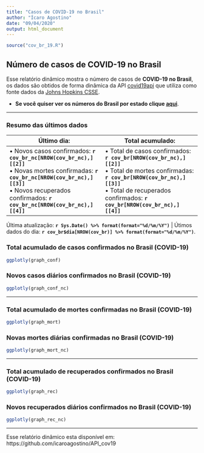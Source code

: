 ```yaml
---
title: "Casos de COVID-19 no Brasil"
author: "Ícaro Agostino"
date: "09/04/2020"
output: html_document
---
```


```r
source("cov_br_19.R")
```

## Número de casos de COVID-19 no Brasil

Esse relatório dinâmico mostra o número de casos de **COVID-19 no Brasil**, os dados são obtidos de forma dinâmica da API [covid19api](https://covid19api.com/) que utiliza como fonte dados da [Johns Hopkins CSSE](https://github.com/CSSEGISandData/COVID-19).

  - **Se você quiser ver os números do Brasil por estado clique [aqui](https://icaroagostino.github.io/covid19_estados/)**.

---

### Resumo das últimos dados

|**Último dia**:|**Total acumulado**:|
|---|---|
| • Novos casos confirmados: **`r cov_br_nc[NROW(cov_br_nc),][[2]]`**\
  • Novas mortes confirmadas: **`r cov_br_nc[NROW(cov_br_nc),][[3]]`**\
  • Novos recuperados confirmados: **`r cov_br_nc[NROW(cov_br_nc),][[4]]`** | • Total de casos confirmados: **`r cov_br[NROW(cov_br_nc),][[2]]`**\
  • Total de mortes confirmadas: **`r cov_br[NROW(cov_br_nc),][[3]]`**\
  • Total de recuperados confirmados: **`r cov_br[NROW(cov_br_nc),][[4]]`**|

Última atualização: **`r Sys.Date() %>% format(format="%d/%m/%Y")`** | Útimos dados do dia: **`r cov_br$dia[NROW(cov_br)] %>% format(format="%d/%m/%Y")`**.

### Total acumulado de casos confirmados no Brasil (COVID-19)

```r
ggplotly(graph_conf)
```

### Novos casos diários confirmados no Brasil (COVID-19)

```r
ggplotly(graph_conf_nc)
```

---

### Total acumulado de mortes confirmadas no Brasil (COVID-19)

```r
ggplotly(graph_mort)
```

### Novas mortes diárias confirmadas no Brasil (COVID-19)

```r
ggplotly(graph_mort_nc)
```

---

### Total acumulado de recuperados confirmados no Brasil (COVID-19)

```r
ggplotly(graph_rec)
```

### Novos recuperados diários confirmados no Brasil (COVID-19)

```r
ggplotly(graph_rec_nc)
```

---

Esse relatório dinâmico esta disponível em: https://github.com/icaroagostino/API_cov19